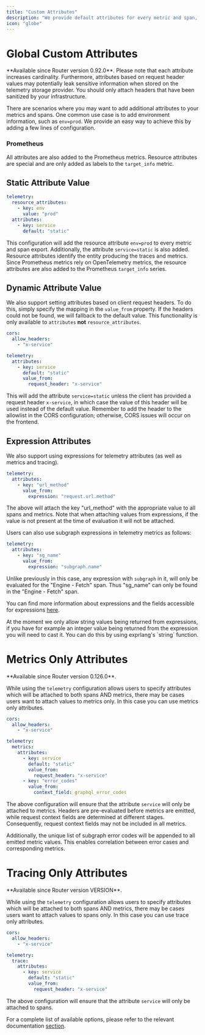 ```yaml
---
title: "Custom Attributes"
description: "We provide default attributes for every metric and span, but it's often necessary to add extra context. To achieve this, we support both static and dynamic values based on headers."
icon: "globe"
---
```


# Global Custom Attributes

<Info>
  **Available since Router version 0.92.0**.
</Info>

<Note>
  Please note that each attribute increases cardinality. Furthermore, attributes based on request header values may potentially leak sensitive information when stored on the telemetry storage provider. You should only attach headers that have been sanitized by your infrastructure.
</Note>

There are scenarios where you may want to add additional attributes to your metrics and spans. One common use case is to add environment information, such as `env=prod`. We provide an easy way to achieve this by adding a few lines of configuration.

### Prometheus

All attributes are also added to the Prometheus metrics. Resource attributes are special and are only added as labels to the `target_info` metric.

## Static Attribute Value

```yaml
telemetry:
  resource_attributes:
    - key: env
      value: "prod"
  attributes:
    - key: service
      default: "static"
```

This configuration will add the resource attribute `env=prod` to every metric and span export. Additionally, the attribute `service=static` is also added. Resource attributes identify the entity producing the traces and metrics. Since Prometheus metrics rely on OpenTelemetry metrics, the resource attributes are also added to the Prometheus `target_info` series.

## Dynamic Attribute Value

We also support setting attributes based on client request headers. To do this, simply specify the mapping in the `value_from` property. If the headers could not be found, we will fallback to the default value. This functionality is only available to `attributes` **not** `resource_attributes`.

```yaml
cors:
  allow_headers:
    - "x-service"

telemetry:
  attributes:
    - key: service
      default: "static"
      value_from:
        request_header: "x-service"
```

This will add the attribute `service=static` unless the client has provided a request header `x-service`, in which case the value of this header will be used instead of the default value. Remember to add the header to the allowlist in the CORS configuration; otherwise, CORS issues will occur on the frontend.

## Expression Attributes

We also support using expressions for telemetry attributes (as well as metrics and tracing).

```yaml
telemetry:
  attributes:
    - key: "url_method"
      value_from:
        expression: "request.url.method"
```

The above will attach the key "url_method" with the appropriate value to all spans and metrics. Note that when attaching values from expressions, if the value is not present at the time of evaluation it will not be attached.

Users can also use subgraph expressions in telemetry metrics as follows:

```yaml
telemetry:
  attributes:
    - key: "sg_name"
      value_from:
        expression: "subgraph.name"
```

Unlike previously in this case, any expression with `subgraph` in it, will only be evaluated for the "Engine - Fetch" span. Thus "sg_name" can only be found in the "Engine - Fetch" span.

You can find more information about expressions and the fields accessible for expressions [here](/router/configuration/template-expressions).

<Warning>
 At the moment we only allow string values being returned from expressions, if you have for example an integer value being returned from the expression you will need to cast it.
 You can do this by using exprlang's `string` function.
</Warning>

# Metrics Only Attributes

<Info>
  **Available since Router version 0.126.0**.
</Info>

While using the `telemetry` configuration allows users to specify attributes which will be attached to both spans AND metrics, there may be cases users want to attach values to metrics only. In this case you can use metrics only attributes.

```yaml
cors:
  allow_headers:
    - "x-service"

telemetry:
  metrics:
    attributes:
      - key: service
        default: "static"
        value_from:
          request_header: "x-service"
      - key: "error_codes"
        value_from:
          context_field: graphql_error_codes
```

The above configuration will ensure that the attribute `service` will only be attached to metrics. Headers are pre-evaluated before metrics are emitted, while request context fields are determined at different stages. Consequently, request context fields may not be included in all metrics.

Additionally, the unique list of subgraph error codes will be appended to all emitted metric values. This enables correlation between error cases and corresponding metrics.

# Tracing Only Attributes

<Info>
  **Available since Router version VERSION**.
</Info>

While using the `telemetry` configuration allows users to specify attributes which will be attached to both spans AND metrics, there may be cases users want to attach values to spans only.
In this case you can use trace only attributes.

```yaml
cors:
  allow_headers:
    - "x-service"

telemetry:
  trace:
    attributes:
      - key: service
        default: "static"
        value_from:
          request_header: "x-service"
```

The above configuration will ensure that the attribute `service` will only be attached to spans.

For a complete list of available options, please refer to the relevant documentation [section](/router/configuration#telemetry).

